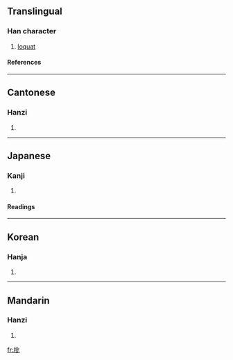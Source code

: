 ==Translingual==
===Han character===
{{Han char|rn=75|rad=木|as=04|sn=8|four=4191<sub>0</sub>|canj=木心心 (DPP)}}
# [[loquat]]
====References====
{{Han ref|kx=0514.260|dkj=14528|dj=0902.100|hdz=21167.090|uh=6787|ud=26503|bh=AA4A|bd=43594}}

----
==Cantonese==
===Hanzi===
{{yue-hanzi|jyut=|y=pei4}}
# {{defn|Cantonese}}

----
==Japanese==
===Kanji===
{{ja-kanji|grade=|rs=木04}}
# {{defn|Japanese}} 
====Readings====
{{ja-readings|on=[[ひ]] (hi), [[び]] (bi)|kun=[[さじ]] (saji), [[くし]] (kushi), [[ならべる]] (naraberu)}}

----
==Korean==
===Hanja===
{{ko-hanja|hangeul=비|eumhun=|rv=bi|mr=pi|y=pi}}
# {{defn|Korean}}

----
==Mandarin==
===Hanzi===
{{cmn-hanzi|pin=[[pí]] ([[pi2]])|wg=p'i<sup>2</sup>}}
# {{defn|Mandarin}}

[[fr:枇]]